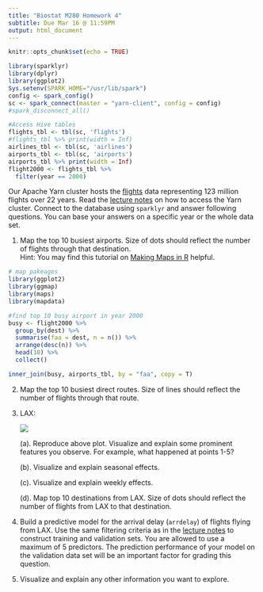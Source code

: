```yaml
---
title: "Biostat M280 Homework 4"
subtitle: Due Mar 16 @ 11:59PM
output: html_document
---
```


```r
knitr::opts_chunk$set(echo = TRUE)
```

```r
library(sparklyr)
library(dplyr)
library(ggplot2)
Sys.setenv(SPARK_HOME="/usr/lib/spark")
config <- spark_config()
sc <- spark_connect(master = "yarn-client", config = config)
#spark_disconnect_all()
```

```r
#Access Hive tables
flights_tbl <- tbl(sc, 'flights')
#flights_tbl %>% print(width = Inf)
airlines_tbl <- tbl(sc, 'airlines')
airports_tbl <- tbl(sc, 'airports')
airports_tbl %>% print(width = Inf)
flight2000 <- flights_tbl %>% 
  filter(year == 2000)
```

Our Apache Yarn cluster hosts the [flights](http://stat-computing.org/dataexpo/2009/the-data.html) data representing 123 million flights over 22 years. Read the [lecture notes](http://hua-zhou.github.io/teaching/biostatm280-2018winter/slides/12-sparklyr/sparklyr-flights.html) on how to access the Yarn cluster. Connect to the database using `sparklyr` and answer following questions. You can base your answers on a specific year or the whole data set.

1. Map the top 10 busiest airports. Size of dots should reflect the number of flights through that destination.  
Hint: You may find this tutorial on [Making Maps in R](http://eriqande.github.io/rep-res-web/lectures/making-maps-with-R.html) helpful.
```r
# map pakeages 
library(ggplot2)
library(ggmap)
library(maps)
library(mapdata)

#find top 10 busy airport in year 2000
busy <- flight2000 %>%
  group_by(dest) %>% 
  summarise(faa = dest, n = n()) %>% 
  arrange(desc(n)) %>%
  head(10) %>% 
  collect()

inner_join(busy, airports_tbl, by = "faa", copy = T)

```

2. Map the top 10 busiest direct routes. Size of lines should reflect the number of flights through that route.

3. LAX:
  
    <p align="center">
    ![](./lax-by-day-98-08.png)
    </p>

    (a). Reproduce above plot. Visualize and explain some prominent features you observe. For example, what happened at points 1-5?

    (b). Visualize and explain seasonal effects.
  
    (c). Visualize and explain weekly effects.
  
    (d). Map top 10 destinations from LAX. Size of dots should reflect the number of flights from LAX to that destination.
    
4. Build a predictive model for the arrival delay (`arrdelay`) of flights flying from LAX. Use the same filtering criteria as in the [lecture notes](http://hua-zhou.github.io/teaching/biostatm280-2018winter/slides/12-sparklyr/sparklyr-flights.html) to construct training and validation sets. You are allowed to use a maximum of 5 predictors. The prediction performance of your model on the validation data set will be an important factor for grading this question.
    
5. Visualize and explain any other information you want to explore.
  